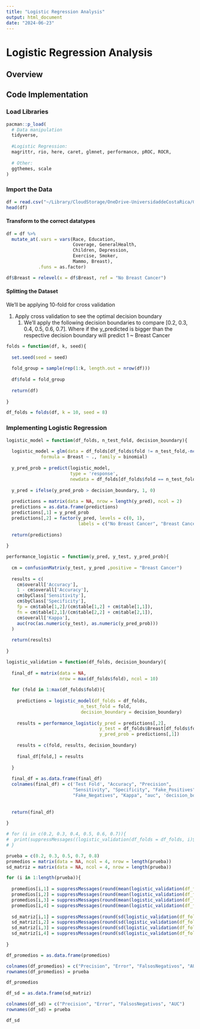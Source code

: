 ```yaml
---
title: "Logistic Regression Analysis"
output: html_document
date: "2024-06-23"
---
```


# Logistic Regression Analysis

## Overview

## Code Implementation

### Load Libraries

```r
pacman::p_load(
  # Data manipulation
  tidyverse,
  
  #Logistic Regression:
  magrittr, rio, here, caret, glmnet, performance, pROC, ROCR,
  
  # Other:
  ggthemes, scale
)
```

### Import the Data

```r
df = read.csv("~/Library/CloudStorage/OneDrive-UniversidaddeCostaRica/GitHub/Predicción_Cancer/data/processed/data.csv")[,-c(1,2)]
head(df)
```

#### Transform to the correct datatypes

```r
df = df %>% 
  mutate_at(.vars = vars(Race, Education, 
                         Coverage, GeneralHealth, 
                         Children, Depression,
                         Exercise, Smoker,
                         Mammo, Breast), 
            .funs = as.factor)

df$Breast = relevel(x = df$Breast, ref = "No Breast Cancer")
```

#### Splitting the Dataset

We'll be applying 10-fold for cross validation

1.  Apply cross validation to see the optimal decision boundary
    1.  We'll apply the following decision boundaries to compare [0.2, 0.3, 0.4, 0.5, 0.6, 0.7]. Where if the y_predicted is bigger than the respective decision boundary will predict 1 \~ Breast Cancer

```r
folds = function(df, k, seed){
  
  set.seed(seed = seed)
  
  fold_group = sample(rep(1:k, length.out = nrow(df)))
  
  df$fold = fold_group
  
  return(df)
  
}
```

```r
df_folds = folds(df, k = 10, seed = 8)
```

### Implementing Logistic Regression

```r
logistic_model = function(df_folds, n_test_fold, decision_boundary){
  
  logistic_model = glm(data = df_folds[df_folds$fold != n_test_fold,-ncol(df_folds)],
             formula = Breast ~ ., family = binomial)
  
  y_pred_prob = predict(logistic_model, 
                        type = 'response', 
                        newdata = df_folds[df_folds$fold == n_test_fold,-ncol(df_folds)])
  
  y_pred = ifelse(y_pred_prob > decision_boundary, 1, 0)
  
  predictions = matrix(data = NA, nrow = length(y_pred), ncol = 2)
  predictions = as.data.frame(predictions)
  predictions[,1] = y_pred_prob
  predictions[,2] = factor(y_pred, levels = c(0, 1), 
                           labels = c("No Breast Cancer", "Breast Cancer"))
  
  return(predictions)
  
}
```


```r
performance_logistic = function(y_pred, y_test, y_pred_prob){
  
  cm = confusionMatrix(y_test, y_pred ,positive = "Breast Cancer")
  
  results = c(
    cm$overall['Accuracy'],
    1 - cm$overall['Accuracy'], 
    cm$byClass['Sensitivity'], 
    cm$byClass['Specificity'],
    fp = cm$table[1,2]/(cm$table[1,2] + cm$table[1,1]), 
    fn = cm$table[2,1]/(cm$table[2,2] + cm$table[2,1]), 
    cm$overall['Kappa'],
    auc(roc(as.numeric(y_test), as.numeric(y_pred_prob)))
  )
  
  return(results)
  
}
```

```r
logistic_validation = function(df_folds, decision_boundary){
  
  final_df = matrix(data = NA,
                    nrow = max(df_folds$fold), ncol = 10)
  
  for (fold in 1:max(df_folds$fold)){
    
    predictions = logistic_model(df_folds = df_folds, 
                            n_test_fold = fold, 
                            decision_boundary = decision_boundary)
    
    results = performance_logistic(y_pred = predictions[,2], 
                                   y_test = df_folds$Breast[df_folds$fold == fold],
                                   y_pred_prob = predictions[,1])
    
    results = c(fold, results, decision_boundary)
    
    final_df[fold,] = results
  
  }
  
  final_df = as.data.frame(final_df)
  colnames(final_df) = c('Test Fold', "Accuracy", "Precision",
                         "Sensitivity", "Specificity", "Fake_Positives",
                         "Fake_Negatives", "Kappa", "auc", 'decision_boundary')
  
  
  return(final_df)
  
}
```

```r
# for (i in c(0.2, 0.3, 0.4, 0.5, 0.6, 0.7)){
#  print(suppressMessages((logistic_validation(df_folds = df_folds, i)$Accuracy)))
# }
```

```r
prueba = c(0.2, 0.3, 0.5, 0.7, 0.8)
promedios = matrix(data = NA, ncol = 4, nrow = length(prueba))
sd_matriz = matrix(data = NA, ncol = 4, nrow = length(prueba))

for (i in 1:length(prueba)){
  
  promedios[i,1] = suppressMessages(round(mean(logistic_validation(df_folds = df_folds, decision_boundary = prueba[i])$Accuracy)*100,1))
  promedios[i,2] = suppressMessages(round(mean(logistic_validation(df_folds = df_folds, decision_boundary = prueba[i])$Precision)*100,1))
  promedios[i,3] = suppressMessages(round(mean(logistic_validation(df_folds = df_folds, decision_boundary = prueba[i])$Fake_Negatives)*100,1))
  promedios[i,4] = suppressMessages(round(mean(logistic_validation(df_folds = df_folds, decision_boundary = prueba[i])$auc)*100,1))
  
  sd_matriz[i,1] = suppressMessages(round(sd(logistic_validation(df_folds = df_folds, decision_boundary = prueba[i])$Accuracy)*100,1))
  sd_matriz[i,2] = suppressMessages(round(sd(logistic_validation(df_folds = df_folds, decision_boundary = prueba[i])$Precision)*100,1))
  sd_matriz[i,3] = suppressMessages(round(sd(logistic_validation(df_folds = df_folds, decision_boundary = prueba[i])$Fake_Negatives)*100,1))
  sd_matriz[i,4] = suppressMessages(round(sd(logistic_validation(df_folds = df_folds, decision_boundary = prueba[i])$auc)*100,1))
  
}
```



```r
df_promedios = as.data.frame(promedios)

colnames(df_promedios) = c("Precision", "Error", "FalsosNegativos", "AUC")
rownames(df_promedios) = prueba

df_promedios
```

```r
df_sd = as.data.frame(sd_matriz)

colnames(df_sd) = c("Precision", "Error", "FalsosNegativos", "AUC")
rownames(df_sd) = prueba

df_sd
```

